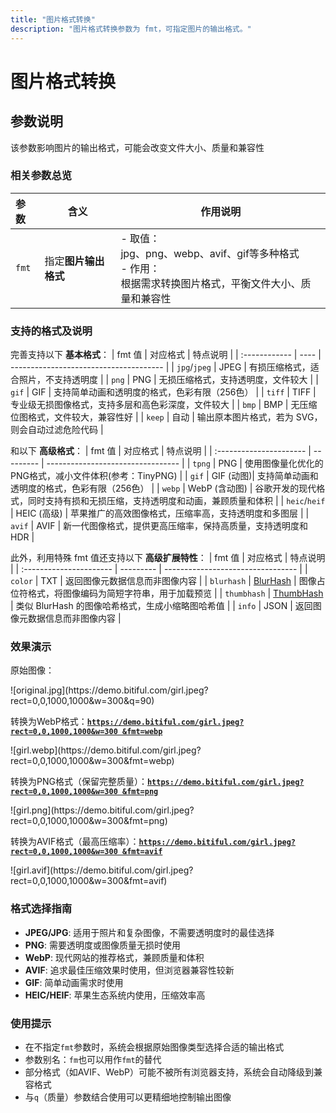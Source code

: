 ```yaml
---
title: "图片格式转换"
description: "图片格式转换参数为 fmt，可指定图片的输出格式。"
---
```


# 图片格式转换

## 参数说明

<Warning>
  该参数影响图片的输出格式，可能会改变文件大小、质量和兼容性
</Warning>

### 相关参数总览

| 参数    | 含义           | 作用说明                                                                           |
| :---- | ------------ | ------------------------------------------------------------------------------ |
| `fmt` | 指定**图片输出格式** | - 取值：<br />jpg、png、webp、avif、gif等多种格式<br />- 作用：<br />根据需求转换图片格式，平衡文件大小、质量和兼容性 |

### 支持的格式及说明

完善支持以下 **基本格式**：
| fmt 值          | 对应格式 | 特点说明                                   |
| :------------ | ---- | -------------------------------------- |
| `jpg`/`jpeg`  | JPEG | 有损压缩格式，适合照片，不支持透明度                     |
| `png`         | PNG  | 无损压缩格式，支持透明度，文件较大                      |
| `gif`         | GIF  | 支持简单动画和透明度的格式，色彩有限（256色）               |
| `tiff`        | TIFF | 专业级无损图像格式，支持多层和高色彩深度，文件较大              |
| `bmp`         | BMP  | 无压缩位图格式，文件较大，兼容性好                      |
| `keep`        | 自动  | 输出原本图片格式，若为 SVG，则会自动过滤危险代码 |

和以下 **高级格式**：
| fmt 值                    | 对应格式      | 特点说明                              |
| :---------------------- | --------- | --------------------------------- |
| `tpng`        | PNG | 使用图像量化优化的PNG格式，减小文件体积(参考：TinyPNG) |
| `gif`         | GIF (动图)| 支持简单动画和透明度的格式，色彩有限（256色）               |
| `webp`        | WebP (含动图) | 谷歌开发的现代格式，同时支持有损和无损压缩，支持透明度和动画，兼顾质量和体积 |
| `heic`/`heif` | HEIC (高级) | 苹果推广的高效图像格式，压缩率高，支持透明度和多图层  |
| `avif`        | AVIF | 新一代图像格式，提供更高压缩率，保持高质量，支持透明度和HDR        |

此外，利用特殊 fmt 值还支持以下 **高级扩展特性**：
| fmt 值                    | 对应格式      | 特点说明                              |
| :---------------------- | --------- | --------------------------------- |
| `color`                  | TXT      | 返回图像元数据信息而非图像内容                   |
| `blurhash`              | [BlurHash](bitiful-s4/features/hash-placeholder)  | 图像占位符格式，将图像编码为简短字符串，用于加载预览        |
| `thumbhash`             | [ThumbHash](bitiful-s4/features/hash-placeholder) | 类似 BlurHash 的图像哈希格式，生成小缩略图哈希值       |
| `info`                  | JSON      | 返回图像元数据信息而非图像内容                   |

### 效果演示

原始图像：

<Frame>
  ![original.jpg](https://demo.bitiful.com/girl.jpeg?rect=0,0,1000,1000&w=300&q=90)
</Frame>

转换为WebP格式：[**`https://demo.bitiful.com/girl.jpeg?rect=0,0,1000,1000&w=300 &fmt=webp`**](https://demo.bitiful.com/girl.jpeg?rect=0,0,1000,1000&w=300&fmt=webp)

<Frame>
  ![girl.webp](https://demo.bitiful.com/girl.jpeg?rect=0,0,1000,1000&w=300&fmt=webp)
</Frame>

转换为PNG格式（保留完整质量）：[**`https://demo.bitiful.com/girl.jpeg?rect=0,0,1000,1000&w=300 &fmt=png`**](https://demo.bitiful.com/girl.jpeg?rect=0,0,1000,1000&w=300&fmt=png)

<Frame>
  ![girl.png](https://demo.bitiful.com/girl.jpeg?rect=0,0,1000,1000&w=300&fmt=png)
</Frame>

转换为AVIF格式（最高压缩率）：[**`https://demo.bitiful.com/girl.jpeg?rect=0,0,1000,1000&w=300 &fmt=avif`**](https://demo.bitiful.com/girl.jpeg?rect=0,0,1000,1000&w=300&fmt=avif)

<Frame>
  ![girl.avif](https://demo.bitiful.com/girl.jpeg?rect=0,0,1000,1000&w=300&fmt=avif)
</Frame>

### 格式选择指南

- **JPEG/JPG**: 适用于照片和复杂图像，不需要透明度时的最佳选择
- **PNG**: 需要透明度或图像质量无损时使用
- **WebP**: 现代网站的推荐格式，兼顾质量和体积
- **AVIF**: 追求最佳压缩效果时使用，但浏览器兼容性较新
- **GIF**: 简单动画需求时使用
- **HEIC/HEIF**: 苹果生态系统内使用，压缩效率高

### 使用提示

- 在不指定`fmt`参数时，系统会根据原始图像类型选择合适的输出格式
- 参数别名：`fm`也可以用作`fmt`的替代
- 部分格式（如AVIF、WebP）可能不被所有浏览器支持，系统会自动降级到兼容格式
- 与`q`（质量）参数结合使用可以更精细地控制输出图像